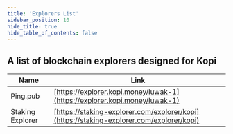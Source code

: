 ```yaml
---
title: 'Explorers List'
sidebar_position: 10
hide_title: true
hide_table_of_contents: false
---
```



<PageTitle iconUrl="img/kopi-icon.svg" title="Kopi Explorers List" />

## A list of blockchain explorers designed for Kopi

| Name             | Link |
| ---------------- | ---- |
| Ping.pub | [https://explorer.kopi.money/luwak-1](https://explorer.kopi.money/luwak-1) |
| Staking Explorer | [https://staking-explorer.com/explorer/kopi](https://staking-explorer.com/explorer/kopi) |
